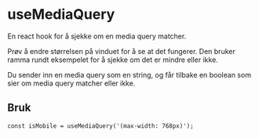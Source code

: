 

<Meta of={SyncStories} />

# useMediaQuery

En react hook for å sjekke om en media query matcher.

Prøv å endre størrelsen på vinduet for å se at det fungerer.
Den bruker ramma rundt eksempelet for å sjekke om det er mindre eller ikke.

<Primary />

Du sender inn en media query som en string, og får tilbake en boolean som sier om media query matcher eller ikke.

## Bruk

```tsx
const isMobile = useMediaQuery('(max-width: 768px)');
```
